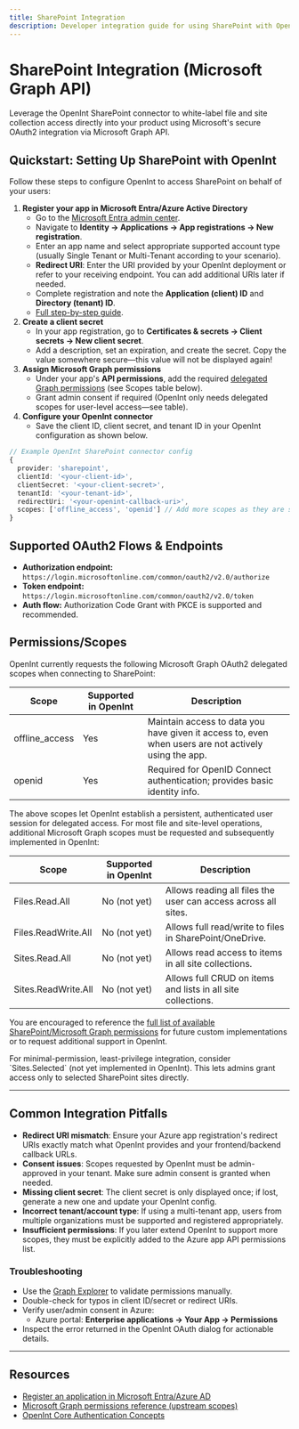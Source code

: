 ```yaml
---
title: SharePoint Integration
description: Developer integration guide for using SharePoint with OpenInt
---
```


# SharePoint Integration (Microsoft Graph API)

Leverage the OpenInt SharePoint connector to white-label file and site collection access directly into your product using Microsoft's secure OAuth2 integration via Microsoft Graph API.

## Quickstart: Setting Up SharePoint with OpenInt

Follow these steps to configure OpenInt to access SharePoint on behalf of your users:

1. **Register your app in Microsoft Entra/Azure Active Directory**
   - Go to the [Microsoft Entra admin center](https://entra.microsoft.com/).
   - Navigate to **Identity → Applications → App registrations → New registration**.
   - Enter an app name and select appropriate supported account type (usually Single Tenant or Multi-Tenant according to your scenario).
   - **Redirect URI**: Enter the URI provided by your OpenInt deployment or refer to your receiving endpoint. You can add additional URIs later if needed.
   - Complete registration and note the **Application (client) ID** and **Directory (tenant) ID**.
   - [Full step-by-step guide](https://learn.microsoft.com/en-us/graph/auth-register-app-v2).
2. **Create a client secret**
   - In your app registration, go to **Certificates & secrets → Client secrets → New client secret**.
   - Add a description, set an expiration, and create the secret. Copy the value somewhere secure—this value will not be displayed again!
3. **Assign Microsoft Graph permissions**
   - Under your app's **API permissions**, add the required [delegated Graph permissions](https://learn.microsoft.com/en-us/graph/permissions-reference) (see Scopes table below).
   - Grant admin consent if required (OpenInt only needs delegated scopes for user-level access—see table).
4. **Configure your OpenInt connector**
   - Save the client ID, client secret, and tenant ID in your OpenInt configuration as shown below.

```ts
// Example OpenInt SharePoint connector config
{
  provider: 'sharepoint',
  clientId: '<your-client-id>',
  clientSecret: '<your-client-secret>',
  tenantId: '<your-tenant-id>',
  redirectUri: '<your-openint-callback-uri>',
  scopes: ['offline_access', 'openid'] // Add more scopes as they are supported
}
```

## Supported OAuth2 Flows & Endpoints

- **Authorization endpoint:** `https://login.microsoftonline.com/common/oauth2/v2.0/authorize`
- **Token endpoint:** `https://login.microsoftonline.com/common/oauth2/v2.0/token`
- **Auth flow:** Authorization Code Grant with PKCE is supported and recommended.

## Permissions/Scopes

OpenInt currently requests the following Microsoft Graph OAuth2 delegated scopes when connecting to SharePoint:

| Scope           | Supported in OpenInt | Description                          |
|-----------------|---------------------|--------------------------------------|
| <Tooltip tip="Allows the application to request refresh tokens, so it can continue to access resources even when the user is not using the app.">offline_access</Tooltip> | Yes                 | Maintain access to data you have given it access to, even when users are not actively using the app. |
| <Tooltip tip="Enables user authentication and ID tokens; allows the app to receive a unique identifier for the user.">openid</Tooltip>         | Yes                 | Required for OpenID Connect authentication; provides basic identity info. |

The above scopes let OpenInt establish a persistent, authenticated user session for delegated access. For most file and site-level operations, additional Microsoft Graph scopes must be requested and subsequently implemented in OpenInt:

| Scope                        | Supported in OpenInt | Description                                                        |
|------------------------------|---------------------|--------------------------------------------------------------------|
| <Tooltip tip="Read files in all site collections the signed-in user can access.">Files.Read.All</Tooltip>     | No (not yet)        | Allows reading all files the user can access across all sites.      |
| <Tooltip tip="Edit or delete items in all site collections the signed-in user can access.">Files.ReadWrite.All</Tooltip> | No (not yet)        | Allows full read/write to files in SharePoint/OneDrive.             |
| <Tooltip tip="Read items in all site collections.">Sites.Read.All</Tooltip>           | No (not yet)        | Allows read access to items in all site collections.                |
| <Tooltip tip="Create, edit, and delete items and lists in all site collections.">Sites.ReadWrite.All</Tooltip>    | No (not yet)        | Allows full CRUD on items and lists in all site collections.        |

You are encouraged to reference the [full list of available SharePoint/Microsoft Graph permissions](https://learn.microsoft.com/en-us/graph/permissions-reference) for future custom implementations or to request additional support in OpenInt.

<Tip>
For minimal-permission, least-privilege integration, consider `Sites.Selected` (not yet implemented in OpenInt). This lets admins grant access only to selected SharePoint sites directly.
</Tip>

---

## Common Integration Pitfalls

- **Redirect URI mismatch**: Ensure your Azure app registration's redirect URIs exactly match what OpenInt provides and your frontend/backend callback URLs.
- **Consent issues**: Scopes requested by OpenInt must be admin-approved in your tenant. Make sure admin consent is granted when needed.
- **Missing client secret**: The client secret is only displayed once; if lost, generate a new one and update your OpenInt config.
- **Incorrect tenant/account type**: If using a multi-tenant app, users from multiple organizations must be supported and registered appropriately.
- **Insufficient permissions**: If you later extend OpenInt to support more scopes, they must be explicitly added to the Azure app API permissions list.

### Troubleshooting
- Use the [Graph Explorer](https://developer.microsoft.com/graph/graph-explorer) to validate permissions manually.
- Double-check for typos in client ID/secret or redirect URIs.
- Verify user/admin consent in Azure:
    - Azure portal: **Enterprise applications → Your App → Permissions**
- Inspect the error returned in the OpenInt OAuth dialog for actionable details.

---

## Resources
- [Register an application in Microsoft Entra/Azure AD](https://learn.microsoft.com/en-us/graph/auth-register-app-v2)
- [Microsoft Graph permissions reference (upstream scopes)](https://learn.microsoft.com/en-us/graph/permissions-reference)
- [OpenInt Core Authentication Concepts](/docs/core-concepts-v0/connector-config.mdx)